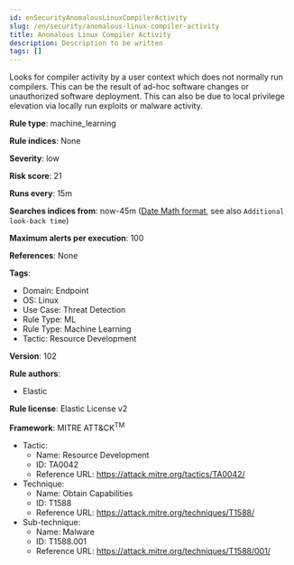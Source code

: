 ```yaml
---
id: enSecurityAnomalousLinuxCompilerActivity
slug: /en/security/anomalous-linux-compiler-activity
title: Anomalous Linux Compiler Activity
description: Description to be written
tags: []
---
```


<div id="anomalous-linux-compiler-activity"></div>

Looks for compiler activity by a user context which does not normally run compilers. This can be the result of ad-hoc software changes or unauthorized software deployment. This can also be due to local privilege elevation via locally run exploits or malware activity.

**Rule type**: machine_learning

**Rule indices**: None

**Severity**: low

**Risk score**: 21

**Runs every**: 15m

**Searches indices from**: now-45m ([Date Math format](((ref))/common-options.html#date-math), see also <DocLink id="enSecurityRulesUiCreate" section="set-the-rules-schedule">`Additional look-back time`</DocLink>)

**Maximum alerts per execution**: 100

**References**: None

**Tags**: 

* Domain: Endpoint
* OS: Linux
* Use Case: Threat Detection
* Rule Type: ML
* Rule Type: Machine Learning
* Tactic: Resource Development

**Version**: 102

**Rule authors**: 

* Elastic

**Rule license**: Elastic License v2

**Framework**: MITRE ATT&CK<sup>TM</sup>

* Tactic:
    * Name: Resource Development
    * ID: TA0042
    * Reference URL: https://attack.mitre.org/tactics/TA0042/
* Technique:
    * Name: Obtain Capabilities
    * ID: T1588
    * Reference URL: https://attack.mitre.org/techniques/T1588/
* Sub-technique:
    * Name: Malware
    * ID: T1588.001
    * Reference URL: https://attack.mitre.org/techniques/T1588/001/

